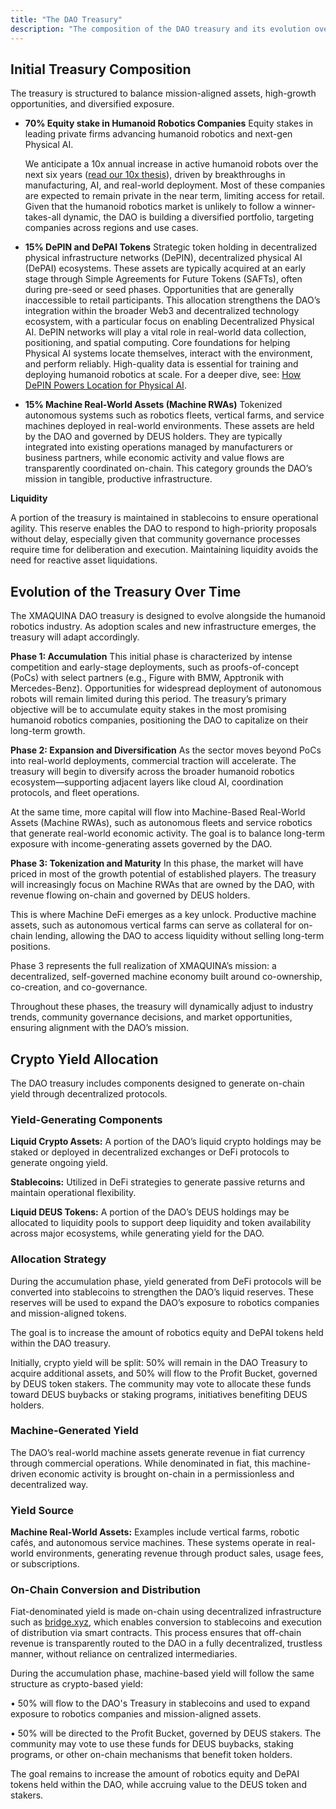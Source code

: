 ```yaml
---
title: "The DAO Treasury"
description: "The composition of the DAO treasury and its evolution over time"
---
```


## Initial Treasury Composition

The treasury is structured to balance mission-aligned assets, high-growth opportunities, and diversified exposure.

- **70% Equity stake in Humanoid Robotics Companies** Equity stakes in leading private firms advancing humanoid robotics and next-gen Physical AI.

  We anticipate a 10x annual increase in active humanoid robots over the next six years ([read our 10x thesis](https://www.xmaquina.io/blog/why-robotics-investments-are-outperforming-crypto)), driven by breakthroughs in manufacturing, AI, and real-world deployment. Most of these companies are expected to remain private in the near term, limiting access for retail. Given that the humanoid robotics market is unlikely to follow a winner-takes-all dynamic, the DAO is building a diversified portfolio, targeting companies across regions and use cases.
- **15% DePIN and DePAI Tokens** Strategic token holding in decentralized physical infrastructure networks (DePIN), decentralized physical AI (DePAI) ecosystems. These assets are typically acquired at an early stage through Simple Agreements for Future Tokens (SAFTs), often during pre-seed or seed phases. Opportunities that are generally inaccessible to retail participants. This allocation strengthens the DAO’s integration within the broader Web3 and decentralized technology ecosystem, with a particular focus on enabling Decentralized Physical AI. DePIN networks will play a vital role in real-world data collection, positioning, and spatial computing. Core foundations for helping Physical AI systems locate themselves, interact with the environment, and perform reliably. High-quality data is essential for training and deploying humanoid robotics at scale. For a deeper dive, see: [How DePIN Powers Location for Physical AI](https://www.xmaquina.io/blog/how-depin-powers-location-for-physical-ai).
- **15% Machine Real-World Assets (Machine RWAs)** Tokenized autonomous systems such as robotics fleets, vertical farms, and service machines deployed in real-world environments. These assets are held by the DAO and governed by DEUS holders. They are typically integrated into existing operations managed by manufacturers or business partners, while economic activity and value flows are transparently coordinated on-chain. This category grounds the DAO’s mission in tangible, productive infrastructure.

**Liquidity**

A portion of the treasury is maintained in stablecoins to ensure operational agility. This reserve enables the DAO to respond to high-priority proposals without delay, especially given that community governance processes require time for deliberation and execution. Maintaining liquidity avoids the need for reactive asset liquidations.

## Evolution of the Treasury Over Time

The XMAQUINA DAO treasury is designed to evolve alongside the humanoid robotics industry. As adoption scales and new infrastructure emerges, the treasury will adapt accordingly.

**Phase 1: Accumulation** This initial phase is characterized by intense competition and early-stage deployments, such as proofs-of-concept (PoCs) with select partners (e.g., Figure with BMW, Apptronik with Mercedes-Benz). Opportunities for widespread deployment of autonomous robots will remain limited during this period. The treasury’s primary objective will be to accumulate equity stakes in the most promising humanoid robotics companies, positioning the DAO to capitalize on their long-term growth.

**Phase 2: Expansion and Diversification** As the sector moves beyond PoCs into real-world deployments, commercial traction will accelerate. The treasury will begin to diversify across the broader humanoid robotics ecosystem—supporting adjacent layers like cloud AI, coordination protocols, and fleet operations.

At the same time, more capital will flow into Machine-Based Real-World Assets (Machine RWAs), such as autonomous fleets and service robotics that generate real-world economic activity. The goal is to balance long-term exposure with income-generating assets governed by the DAO.

**Phase 3: Tokenization and Maturity** In this phase, the market will have priced in most of the growth potential of established players. The treasury will increasingly focus on Machine RWAs that are owned by the DAO, with revenue flowing on-chain and governed by DEUS holders.

This is where Machine DeFi emerges as a key unlock. Productive machine assets, such as autonomous vertical farms can serve as collateral for on-chain lending, allowing the DAO to access liquidity without selling long-term positions.

Phase 3 represents the full realization of XMAQUINA’s mission: a decentralized, self-governed machine economy built around co-ownership, co-creation, and co-governance.

Throughout these phases, the treasury will dynamically adjust to industry trends, community governance decisions, and market opportunities, ensuring alignment with the DAO’s mission.

## Crypto Yield Allocation

The DAO treasury includes components designed to generate on-chain yield through decentralized protocols.

### **Yield-Generating Components**

**Liquid Crypto Assets:**  A portion of the DAO’s liquid crypto holdings may be staked or deployed in decentralized exchanges or DeFi protocols to generate ongoing yield.

**Stablecoins:** Utilized in DeFi strategies to generate passive returns and maintain operational flexibility.

**Liquid DEUS Tokens:** A portion of the DAO’s DEUS holdings may be allocated to liquidity pools to support deep liquidity and token availability across major ecosystems, while generating yield for the DAO.

### **Allocation Strategy**

During the accumulation phase, yield generated from DeFi protocols will be converted into stablecoins to strengthen the DAO’s liquid reserves. These reserves will be used to expand the DAO’s exposure to robotics companies and mission-aligned tokens.

The goal is to increase the amount of robotics equity and DePAI tokens held within the DAO treasury.

Initially, crypto yield will be split: 50% will remain in the DAO Treasury to acquire additional assets, and 50% will flow to the Profit Bucket, governed by DEUS token stakers. The community may vote to allocate these funds toward DEUS buybacks or staking programs, initiatives benefiting DEUS holders.

### Machine-Generated Yield

The DAO’s real-world machine assets generate revenue in fiat currency through commercial operations. While denominated in fiat, this machine-driven economic activity is brought on-chain in a permissionless and decentralized way.

### Yield Source

**Machine Real-World Assets:** Examples include vertical farms, robotic cafés, and autonomous service machines. These systems operate in real-world environments, generating revenue through product sales, usage fees, or subscriptions.

### **On-Chain Conversion and Distribution**

Fiat-denominated yield is made on-chain using decentralized infrastructure such as [bridge.xyz](http://bridge.xyz), which enables conversion to stablecoins and execution of distribution via smart contracts. This process ensures that off-chain revenue is transparently routed to the DAO in a fully decentralized, trustless manner, without reliance on centralized intermediaries.

During the accumulation phase, machine-based yield will follow the same structure as crypto-based yield:

• 50% will flow to the DAO's Treasury in stablecoins and used to expand exposure to robotics companies and mission-aligned assets.

• 50% will be directed to the Profit Bucket, governed by DEUS stakers. The community may vote to use these funds for DEUS buybacks, staking programs, or other on-chain mechanisms that benefit token holders.

The goal remains to increase the amount of robotics equity and DePAI tokens held within the DAO, while accruing value to the DEUS token and stakers.